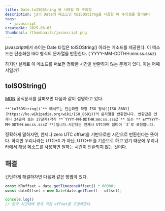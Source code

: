 ```yaml
---
title: Date.toISOString 을 사용할 때 주의점
description: js의 Date의 메소드인 toISOStirng을 사용할 때 주의점을 알아본다
tags:
  - javascript
createdAt: 2025-06-03
thumbnail: /thumbnails/javascript.png
---
```

javascript에서 쓰이는 Date 타입은 toISOString() 이라는 메소드를 제공한다. 이 메소드는 단순화한 ISO 형식의 문자열을 반환한다. ( YYYY-MM-DDTHH:mm:ss.sssz)

하지만 실제로 이 메소드를 써보면 정확한 시간을 반환하지 않는 문제가 있다. 이는 어째서일까?

## toISOString()

[MDN](https://developer.mozilla.org/en-US/docs/Web/JavaScript/Reference/Global_Objects/Date/toISOString) 공식문서를 살펴보면 다음과 같이 설명하고 있다.

```
**`toISOString()`** 메서드는 단순화한 확장 ISO 형식([ISO 8601](https://ko.wikipedia.org/wiki/ISO_8601))의 문자열을 반환합니다. 반환값은 언제나 24글자 또는 27글자(각각 **`YYYY-MM-DDTHH:mm:ss.sssZ`** 또는 **`±YYYYYY-MM-DDTHH:mm:ss.sssZ`**)입니다.시간대는 언제나 UTC이며 접미어 `Z`로 표현합니다.
```

정확하게 말하자면, 언제나 zero UTC offset을 기반으로한 시간으로 반환한다는 뜻이다. 하지만 우리나라는 UTC+0 가 아닌, UTC+9 를 기준으로 하고 있기 때문에 우리나라에서 해당 메소드를 사용하면 원하는 시간이 반환되지 않는 것이다.


## 해결

간단하게 해결하자면 다음과 같은 방법이 있다.

```javascript
const KRoffset = date.getTimezoneOffset() * 60000;
const dateOffset = new Date(date.getTime() - offset);

console.log()
// 한국 시간대에 맞게 직접 offset을 조정해준다.
```

